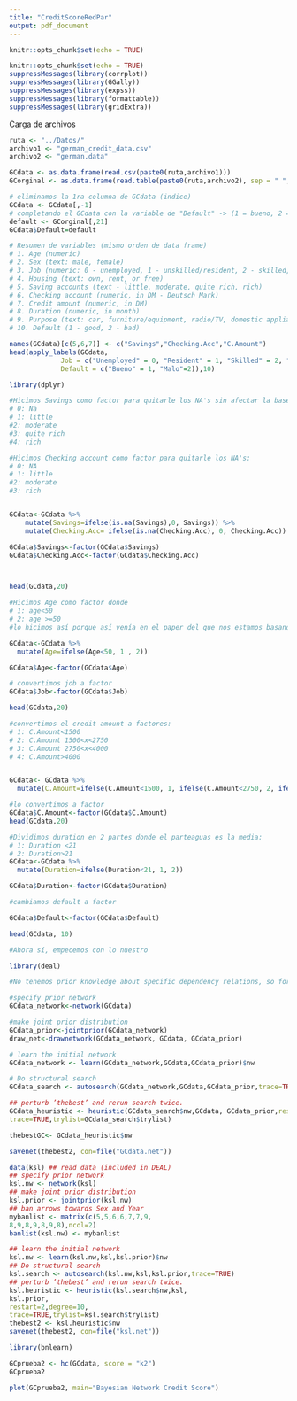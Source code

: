 ```yaml
---
title: "CreditScoreRedPar"
output: pdf_document
---
```


```r
knitr::opts_chunk$set(echo = TRUE)
```

```r
knitr::opts_chunk$set(echo = TRUE)
suppressMessages(library(corrplot))
suppressMessages(library(GGally))
suppressMessages(library(expss))
suppressMessages(library(formattable))
suppressMessages(library(gridExtra))
```

Carga de archivos
```r
ruta <- "../Datos/"
archivo1 <- "german_credit_data.csv"
archivo2 <- "german.data"

GCdata <- as.data.frame(read.csv(paste0(ruta,archivo1)))
GCorginal <- as.data.frame(read.table(paste0(ruta,archivo2), sep = " ", header = F))

# eliminamos la 1ra columna de GCdata (indice)
GCdata <- GCdata[,-1]
# completando el GCdata con la variable de "Default" -> (1 = bueno, 2 = malo)
default <- GCorginal[,21]
GCdata$Default=default

# Resumen de variables (mismo orden de data frame)
# 1. Age (numeric)
# 2. Sex (text: male, female)
# 3. Job (numeric: 0 - unemployed, 1 - unskilled/resident, 2 - skilled, 3 - highly skilled)
# 4. Housing (text: own, rent, or free)
# 5. Saving accounts (text - little, moderate, quite rich, rich)
# 6. Checking account (numeric, in DM - Deutsch Mark)
# 7. Credit amount (numeric, in DM)
# 8. Duration (numeric, in month)
# 9. Purpose (text: car, furniture/equipment, radio/TV, domestic appliances, repairs, education, business, vacation/others) 
# 10. Default (1 - good, 2 - bad)

names(GCdata)[c(5,6,7)] <- c("Savings","Checking.Acc","C.Amount")
head(apply_labels(GCdata,
             Job = c("Unemployed" = 0, "Resident" = 1, "Skilled" = 2, "Officer" = 3),
             Default = c("Bueno" = 1, "Malo"=2)),10)
```

```r
library(dplyr)

#Hicimos Savings como factor para quitarle los NA's sin afectar la base de datos
# 0: Na 
# 1: little
#2: moderate
#3: quite rich
#4: rich

#Hicimos Checking account como factor para quitarle los NA's:
# 0: NA
# 1: little
#2: moderate
#3: rich


GCdata<-GCdata %>%
    mutate(Savings=ifelse(is.na(Savings),0, Savings)) %>%
    mutate(Checking.Acc= ifelse(is.na(Checking.Acc), 0, Checking.Acc))

GCdata$Savings<-factor(GCdata$Savings)
GCdata$Checking.Acc<-factor(GCdata$Checking.Acc)



head(GCdata,20)
```
```r
#Hicimos Age como factor donde 
# 1: age<50
# 2: age >=50
#lo hicimos así porque así venía en el paper del que nos estamos basando

GCdata<-GCdata %>%
  mutate(Age=ifelse(Age<50, 1 , 2))

GCdata$Age<-factor(GCdata$Age)

# convertimos job a factor
GCdata$Job<-factor(GCdata$Job)

head(GCdata,20)
```
```r
#convertimos el credit amount a factores:
# 1: C.Amount<1500
# 2: C.Amount 1500<x<2750
# 3: C.Amount 2750<x<4000
# 4: C.Amount>4000


GCdata<- GCdata %>%
  mutate(C.Amount=ifelse(C.Amount<1500, 1, ifelse(C.Amount<2750, 2, ifelse(C.Amount<4000, 3, 4))))

#lo convertimos a factor 
GCdata$C.Amount<-factor(GCdata$C.Amount)
head(GCdata,20)
```

```r
#Dividimos duration en 2 partes donde el parteaguas es la media:
# 1: Duration <21
# 2: Duration>21 
GCdata<-GCdata %>%
  mutate(Duration=ifelse(Duration<21, 1, 2))

GCdata$Duration<-factor(GCdata$Duration)

```

```r
#cambiamos default a factor

GCdata$Default<-factor(GCdata$Default)

head(GCdata, 10)
```

```r
#Ahora sí, empecemos con lo nuestro

library(deal)
```


```r
#No tenemos prior knowledge about specific dependency relations, so for simplicity we use the empty DAG as the prior DAG and let the probability distribution of the discrete variables be uniform

#specify prior network
GCdata_network<-network(GCdata)

#make joint prior distribution
GCdata_prior<-jointprior(GCdata_network)
draw_net<-drawnetwork(GCdata_network, GCdata, GCdata_prior)

# learn the initial network
GCdata_network <- learn(GCdata_network,GCdata,GCdata_prior)$nw

# Do structural search
GCdata_search <- autosearch(GCdata_network,GCdata,GCdata_prior,trace=TRUE)

## perturb ’thebest’ and rerun search twice.
GCdata_heuristic <- heuristic(GCdata_search$nw,GCdata, GCdata_prior,restart=2,degree=10,
trace=TRUE,trylist=GCdata_search$trylist)

thebestGC<- GCdata_heuristic$nw

```

```r
savenet(thebest2, con=file("GCdata.net"))
```
```r
data(ksl) ## read data (included in DEAL)
## specify prior network
ksl.nw <- network(ksl)
## make joint prior distribution
ksl.prior <- jointprior(ksl.nw)
## ban arrows towards Sex and Year
mybanlist <- matrix(c(5,5,6,6,7,7,9,
8,9,8,9,8,9,8),ncol=2)
banlist(ksl.nw) <- mybanlist

## learn the initial network
ksl.nw <- learn(ksl.nw,ksl,ksl.prior)$nw
## Do structural search
ksl.search <- autosearch(ksl.nw,ksl,ksl.prior,trace=TRUE)
## perturb ’thebest’ and rerun search twice.
ksl.heuristic <- heuristic(ksl.search$nw,ksl,
ksl.prior,
restart=2,degree=10,
trace=TRUE,trylist=ksl.search$trylist)
thebest2 <- ksl.heuristic$nw
savenet(thebest2, con=file("ksl.net"))

```
```r
library(bnlearn)
```

```r

GCprueba2 <- hc(GCdata, score = "k2")
GCprueba2

plot(GCprueba2, main="Bayesian Network Credit Score")
```


